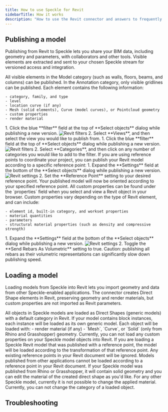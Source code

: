 ```yaml
---
title: How to use Speckle for Revit
sidebarTitle: How it works
description: "How to use the Revit connector and answers to frequently asked questions"
---
```


## Publishing a model

Publishing from Revit to Speckle lets you share your BIM data, including geometry and parameters, with collaborators and other tools. Visible elements are extracted and sent to your chosen Speckle stream for versioned access and integration.

<AccordionGroup>

  <Accordion title="What types of Revit elements can I publish to Speckle?">
  All visible elements in the Model category (such as walls, floors, beams, and columns) can be published. In the Annotation category, only visible gridlines can be published. Each element contains the following information:

    - category, family, and type
    - level
    - location curve (if any)
    - Mesh (solid elements), Curve (model curves), or Pointcloud geometry
    - custom properties
    - render material

  </Accordion>

<Accordion title="How do I publish models from Revit views?">
1. Click the blue **filter** field at the top of **Select objects** dialog while publishing a new version.
<Frame>
    <img src="/images/connectors/revit_filters.jpg" alt="Revit filters" />
</Frame>
2. Select **Views**, and then select the view you would like to publish from.
</Accordion>

<Accordion title="How do I publish models by Revit category?">
1. Click the blue **filter** field at the top of **Select objects** dialog while publishing a new version.
<Frame>
    <img src="/images/connectors/revit_filters.jpg" alt="Revit filters" />
</Frame>
2. Select **Categories**, and then click on any number of categories you would like to add to the filter.
</Accordion>

<Accordion title="How do I make sure my Revit model is aligned with my other Speckle models?">
If you are using reference points to coordinate your project, you can publish your Revit model according to a specific reference point:
1. Expand the **Settings** field at the bottom of the **Select objects** dialog while publishing a new version.
<Frame>
    <img src="/images/connectors/revit_settings.jpg" alt="Revit settings" />
</Frame>
2. Set the **Reference Point** setting to your desired reference point.
Your published model will now be oriented according to your specified reference point.
</Accordion>

<Accordion title="How do I see the custom properties on my published Revit elements, like parameters or material quantities?">
All custom properties can be found under the `properties` field when you select and view a Revit object in your browser.
Custom properties vary depending on the type of Revit element, and can include:

    - element id, built-in category, and workset properties
    - material quantities
    - parameters
    - structural material properties (such as density and compressive strength)

</Accordion>

<Accordion title="How do I publish my rebar as solid objects instead of curves?">
1. Expand the **Settings** field at the bottom of the **Select objects** dialog while publishing a new version.
<Frame>
    <img src="/images/connectors/revit_settings.jpg" alt="Revit settings" />
</Frame>
2. Toggle the **Send Rebars As Volumetric** setting to true.
Caution: publishing all rebars as their volumetric representations can significantly slow down publishing speed. 
</Accordion>

</AccordionGroup>

## Loading a model

Loading models from Speckle into Revit lets you import geometry and data from other Speckle-enabled applications. The connector creates Direct Shape elements in Revit, preserving geometry and render materials, but custom properties are not imported as Revit parameters.

<AccordionGroup>
  
  <Accordion title="How are Speckle models loaded in Revit?">
  All objects in Speckle models are loaded as Direct Shapes (generic models) with a default category in Revit. If your model contains block instances, each instance will be loaded as its own generic model. Each object will be loaded with:
  - render material (if any)
  - `Mesh`, `Curve`, or `Solid` (only from Rhino and Grasshopper) geometry.
  </Accordion>

<Accordion title="Can I load custom properties in Revit, like parameters?">
  Currently, you can not load any custom properties on your Speckle model objects into Revit.
</Accordion>

<Accordion title="How do I load a Speckle Model according to a specific reference point in Revit?">
  If you are loading a Speckle Revit model that was published with a reference point, the model will be loaded according to the transformation of that reference point. 
  Any existing reference points in your Revit document will be ignored. 
  Models published from other applications cannot be loaded according to a reference point in your Revit document.
</Accordion>

<Accordion title="How do I change the material of a Speckle model object I loaded in Revit?">
  If your Speckle model was published from Rhino or Grasshopper, it will contain
  solid geometry and you can edit the material of the created direct shape as
  you'd like. For any other Speckle model, currently it is not possible to
  change the applied material.
</Accordion>

  <Accordion title="How do I change the category of a Speckle model object I loaded in Revit?">
  Currently, you can not change the category of a loaded object.
  </Accordion>
  
</AccordionGroup>

## Troubleshooting


<ConnectorTroubleshooting app="Revit" />



<LearnMore />
